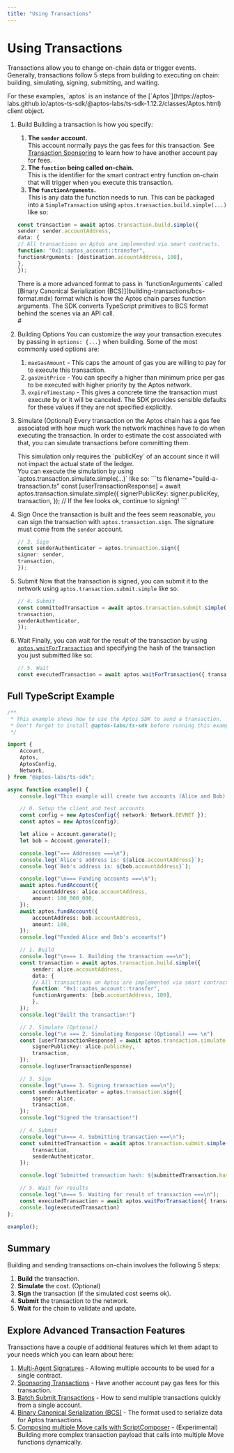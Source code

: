 ```yaml
---
title: "Using Transactions"
---
```






# Using Transactions

Transactions allow you to change on-chain data or trigger events. Generally, transactions follow 5 steps from building to executing on chain: building, simulating, signing, submitting, and waiting.

<Aside type="note">
For these examples, `aptos` is an instance of the [`Aptos`](https://aptos-labs.github.io/aptos-ts-sdk/@aptos-labs/ts-sdk-1.12.2/classes/Aptos.html) client object.
</Aside>

<Steps>

1. Build
    Building a transaction is how you specify:
    1. **The `sender` account.** <br/>This account normally pays the gas fees for this transaction. See [Transaction Sponsoring](building-transactions/sponsoring-transactions.mdx) to learn how to have another account pay for fees.
    2. **The `function` being called on-chain.** <br/>This is the identifier for the smart contract entry function on-chain that will trigger when you execute this transaction.
    3. **The `functionArguments`.** <br/>This is any data the function needs to run.
    This can be packaged into a `SimpleTransaction` using `aptos.transaction.build.simple(...)` like so:
    ```ts filename="build-a-transaction.ts"
    const transaction = await aptos.transaction.build.simple({
    sender: sender.accountAddress,
    data: {
    // All transactions on Aptos are implemented via smart contracts.
    function: "0x1::aptos_account::transfer",
    functionArguments: [destination.accountAddress, 100],
    },
    });
    ```
    <Aside type="note">
    There is a more advanced format to pass in `functionArguments` called [Binary Canonical Serialization (BCS)](building-transactions/bcs-format.mdx) format which is how the Aptos chain parses function arguments. The SDK converts TypeScript primitives to BCS format behind the scenes via an API call.
    </Aside>
    #

2. Building Options
    You can customize the way your transaction executes by passing in `options: {...}` when building. Some of the most commonly used options are:
    1. `maxGasAmount` - This caps the amount of gas you are willing to pay for to execute this transaction.
    2. `gasUnitPrice` - You can specify a higher than minimum price per gas to be executed with higher priority by the Aptos network.
    3. `expireTimestamp` - This gives a concrete time the transaction must execute by or it will be canceled.
    The SDK provides sensible defaults for these values if they are not specified explicitly.

3. Simulate (Optional)
    Every transaction on the Aptos chain has a gas fee associated with how much work the network machines have to do when executing the transaction. In order to estimate the cost associated with that, you can simulate transactions before committing them.
    <Aside type="note">
    This simulation only requires the `publicKey` of an account since it will not impact the actual state of the ledger.
    </Aside>
    You can execute the simulation by using `aptos.transaction.simulate.simple(...)` like so:
    ```ts filename="build-a-transaction.ts"
    const [userTransactionResponse] = await aptos.transaction.simulate.simple({
    signerPublicKey: signer.publicKey,
    transaction,
    });
    // If the fee looks ok, continue to signing!
    ```

4. Sign
    Once the transaction is built and the fees seem reasonable, you can sign the transaction with `aptos.transaction.sign`. The signature must come from the `sender` account.
    ```ts filename="build-a-transaction.ts"
    // 3. Sign
    const senderAuthenticator = aptos.transaction.sign({
    signer: sender,
    transaction,
    });
    ```

5. Submit
    Now that the transaction is signed, you can submit it to the network using `aptos.transaction.submit.simple` like so:
    ```ts filename="build-a-transaction.ts"
    // 4. Submit
    const committedTransaction = await aptos.transaction.submit.simple({
    transaction,
    senderAuthenticator,
    });
    ```

6. Wait
    Finally, you can wait for the result of the transaction by using [`aptos.waitForTransaction`](https://aptos-labs.github.io/aptos-ts-sdk/@aptos-labs/ts-sdk-1.12.2/classes/Aptos.html#waitForTransaction) and specifying the hash of the transaction you just submitted like so:
    ```ts filename="build-a-transaction.ts"
    // 5. Wait
    const executedTransaction = await aptos.waitForTransaction({ transactionHash: committedTransaction.hash });
    ```

</Steps>

## Full TypeScript Example

```ts filename="build-a-transaction.ts"
/**
 * This example shows how to use the Aptos SDK to send a transaction.
 * Don't forget to install @aptos-labs/ts-sdk before running this example!
 */

import {
    Account,
    Aptos,
    AptosConfig,
    Network,
} from "@aptos-labs/ts-sdk";

async function example() {
    console.log("This example will create two accounts (Alice and Bob) and send a transaction transfering APT to Bob's account.");

    // 0. Setup the client and test accounts
    const config = new AptosConfig({ network: Network.DEVNET });
    const aptos = new Aptos(config);

    let alice = Account.generate();
    let bob = Account.generate();

    console.log("=== Addresses ===\n");
    console.log(`Alice's address is: ${alice.accountAddress}`);
    console.log(`Bob's address is: ${bob.accountAddress}`);

    console.log("\n=== Funding accounts ===\n");
    await aptos.fundAccount({
        accountAddress: alice.accountAddress,
        amount: 100_000_000,
    });  
    await aptos.fundAccount({
        accountAddress: bob.accountAddress,
        amount: 100,
    });
    console.log("Funded Alice and Bob's accounts!")

    // 1. Build
    console.log("\n=== 1. Building the transaction ===\n");
    const transaction = await aptos.transaction.build.simple({
        sender: alice.accountAddress,
        data: {
        // All transactions on Aptos are implemented via smart contracts.
        function: "0x1::aptos_account::transfer",
        functionArguments: [bob.accountAddress, 100],
        },
    });
    console.log("Built the transaction!")

    // 2. Simulate (Optional)
    console.log("\n === 2. Simulating Response (Optional) === \n")
    const [userTransactionResponse] = await aptos.transaction.simulate.simple({
        signerPublicKey: alice.publicKey,
        transaction,
    });
    console.log(userTransactionResponse)

    // 3. Sign
    console.log("\n=== 3. Signing transaction ===\n");
    const senderAuthenticator = aptos.transaction.sign({
        signer: alice,
        transaction,
    });
    console.log("Signed the transaction!")

    // 4. Submit
    console.log("\n=== 4. Submitting transaction ===\n");
    const submittedTransaction = await aptos.transaction.submit.simple({
        transaction,
        senderAuthenticator,
    });

    console.log(`Submitted transaction hash: ${submittedTransaction.hash}`);

    // 5. Wait for results
    console.log("\n=== 5. Waiting for result of transaction ===\n");
    const executedTransaction = await aptos.waitForTransaction({ transactionHash: submittedTransaction.hash });
    console.log(executedTransaction)
};

example();
```

## Summary

Building and sending transactions on-chain involves the following 5 steps:
1. **Build** the transaction.
2. **Simulate** the cost. (Optional)
3. **Sign** the transaction (if the simulated cost seems ok).
4. **Submit** the transaction to the network.
5. **Wait** for the chain to validate and update.

## Explore Advanced Transaction Features

Transactions have a couple of additional features which let them adapt to your needs which you can learn about here:

1. [Multi-Agent Signatures](building-transactions/multi-agent-transactions.mdx) - Allowing multiple accounts to be used for a single contract.
2. [Sponsoring Transactions](building-transactions/sponsoring-transactions.mdx) - Have another account pay gas fees for this transaction.
3. [Batch Submit Transactions](building-transactions/batching-transactions.mdx) - How to send multiple transactions quickly from a single account.
4. [Binary Canonical Serialization (BCS)](building-transactions/bcs-format.mdx) - The format used to serialize data for Aptos transactions.
5. [Composing multiple Move calls with ScriptComposer](building-transactions/script-composer.mdx) - (Experimental) Building more complex transaction payload that calls into multiple Move functions dynamically.
